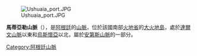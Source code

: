 [[Image:Ushuaia_port.JPG|right]]

{{Coord|54|46|S|68|23|W|display=title}}

'''馬蒂亞勒山脈'''（{{lang-es|Montes Martial}}），是[[阿根廷|阿根廷]]的[[山脈|山脈]]，位於該國南部[[火地省_(阿根廷)|火地省]]的[[大火地島|大火地島]]，處於[[達爾文山脈|達爾文山脈]]以東和[[烏斯懷亞|烏斯懷亞]]以北，屬於[[安第斯山脈|安第斯山脈]]的一部分。

{{Argentina-geo-stub}}
[[Category:阿根廷山脈|Category:阿根廷山脈]]